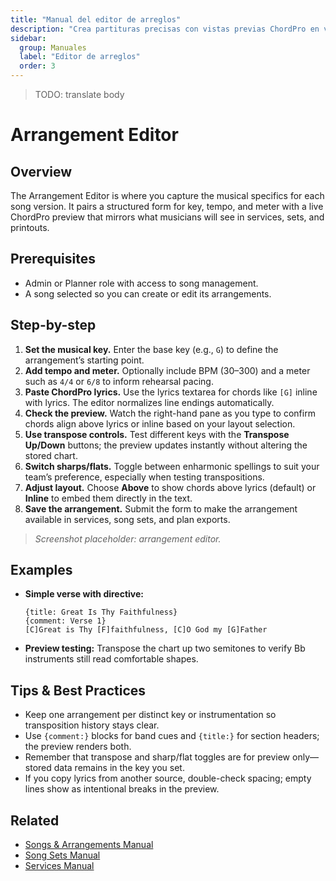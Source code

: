 ```yaml
---
title: "Manual del editor de arreglos"
description: "Crea partituras precisas con vistas previas ChordPro en vivo y herramientas de transposición."
sidebar:
  group: Manuales
  label: "Editor de arreglos"
  order: 3
---
```

> TODO: translate body

# Arrangement Editor

## Overview
The Arrangement Editor is where you capture the musical specifics for each song version. It pairs a structured form for key, tempo, and meter with a live ChordPro preview that mirrors what musicians will see in services, sets, and printouts.

## Prerequisites
- Admin or Planner role with access to song management.
- A song selected so you can create or edit its arrangements.

## Step-by-step
1. **Set the musical key.** Enter the base key (e.g., `G`) to define the arrangement’s starting point.
2. **Add tempo and meter.** Optionally include BPM (30–300) and a meter such as `4/4` or `6/8` to inform rehearsal pacing.
3. **Paste ChordPro lyrics.** Use the lyrics textarea for chords like `[G]` inline with lyrics. The editor normalizes line endings automatically.
4. **Check the preview.** Watch the right-hand pane as you type to confirm chords align above lyrics or inline based on your layout selection.
5. **Use transpose controls.** Test different keys with the **Transpose Up/Down** buttons; the preview updates instantly without altering the stored chart.
6. **Switch sharps/flats.** Toggle between enharmonic spellings to suit your team’s preference, especially when testing transpositions.
7. **Adjust layout.** Choose **Above** to show chords above lyrics (default) or **Inline** to embed them directly in the text.
8. **Save the arrangement.** Submit the form to make the arrangement available in services, song sets, and plan exports.

> _Screenshot placeholder: arrangement editor._

## Examples
- **Simple verse with directive:**
  ```chordpro
  {title: Great Is Thy Faithfulness}
  {comment: Verse 1}
  [C]Great is Thy [F]faithfulness, [C]O God my [G]Father
  ```
- **Preview testing:** Transpose the chart up two semitones to verify Bb instruments still read comfortable shapes.

## Tips & Best Practices
- Keep one arrangement per distinct key or instrumentation so transposition history stays clear.
- Use `{comment:}` blocks for band cues and `{title:}` for section headers; the preview renders both.
- Remember that transpose and sharp/flat toggles are for preview only—stored data remains in the key you set.
- If you copy lyrics from another source, double-check spacing; empty lines show as intentional breaks in the preview.

## Related
- [Songs & Arrangements Manual](./songs-arrangements)
- [Song Sets Manual](./song-sets)
- [Services Manual](./services)
